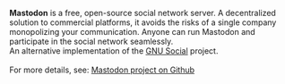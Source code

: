 '''Mastodon''' is a free, open-source social network server. A decentralized solution to commercial platforms, it avoids the risks of a single company monopolizing your communication. Anyone can run Mastodon and participate in the social network seamlessly.<br>
An alternative implementation of the [[GNU Social]] project.<br>
<br>
For more details, see: [https://github.com/tootsuite/mastodon Mastodon project on Github]